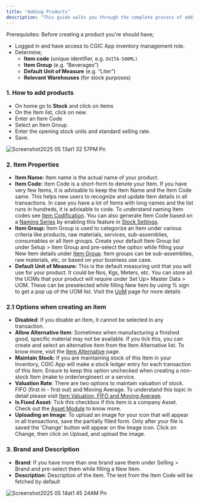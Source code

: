 ```yaml
---
title: "Adding Products"
description: "This guide walks you through the complete process of adding and configuring new product items—including assigning unique item codes, selecting the appropriate item group, defining unit of measure to ensure accurate inventory tracking."
---
```


<Info>
  Prerequisites: Before creating a product you're should have;

  - Logged in and have access to CGIC App inventory management role.
  - Determine;
    - **Item code**  (unique identifier, e.g. `OVITA-500ML)`
    - **Item Group** (e.g. “Beverages”)
    - **Default Unit of Measure** (e.g. “Liter”)
    - **Relevant Warehouses** (for stock purposes)
</Info>

### 1. How to add products

- On home go to **Stock** and click on items
- On the Item list, click on new.
- Enter an Item Code
- Select an Item Group.
- Enter the opening stock units and standard selling rate.
- Save.

![Screenshot2025 05 13at1 32 57PM Pn](/Screenshot2025-05-13at1.32.57PM.png)

### 2. Item Properties

- **Item Name:** Item name is the actual name of your product.
- **Item Code:** Item Code is a short-form to denote your Item. If you have very few Items, it is advisable to keep the Item Name and the Item Code same. This helps new users to recognize and update Item details in all transactions. In case you have a lot of Items with long names and the list runs in hundreds, it is advisable to code. To understand naming Item codes see [Item Codification](#). You can also generate Item Code based on a [Naming Series](#) by enabling this feature in [Stock Settings](#).
- **Item Group:** Item Group is used to categorize an Item under various criteria like products, raw materials, services, sub-assemblies, consumables or all Item groups. Create your default Item Group list under Setup \> Item Group and pre-select the option while filling your New Item details under [Item Group](#). Item groups can be sub-assemblies, raw materials, etc, or based on your business use case.
- **Default Unit of Measure:** This is the default measuring unit that you will use for your product. It could be Nos, Kgs, Meters, etc. You can store all the UOMs that your product will require under Set Up\> Master Data \> UOM. These can be preselected while filling New Item by using % sign to get a pop up of the UOM list. Visit the [UoM](#) page for more details

### **2.1 Options when creating an item**

- **Disabled**: If you disable an Item, it cannot be selected in any transaction.
- **Allow Alternative Item**: Sometimes when manufacturing a finished good, specific material may not be available. If you tick this, you can create and select an alternative item from the Item Alternative list. To know more, visit the [<u>Item Alternative</u>](#) page.
- **Maintain Stock:** If you are maintaining stock of this Item in your Inventory, CGIC App will make a stock ledger entry for each transaction of this item. Ensure to keep this option unchecked when creating a non-stock Item (make to order/engineer) or a service.
- **Valuation Rate**: There are two options to maintain valuation of stock. FIFO (first in - first out) and Moving Average. To understand this topic in detail please visit [<u>Item Valuation, FIFO and Moving Average</u>](#).
- **Is Fixed Asset**: Tick this checkbox if this item is a company Asset. Check out the [<u>Asset Module</u>](#) to know more.
- **Uploading an Image**: To upload an image for your icon that will appear in all transactions, save the partially filled form. Only after your file is saved the 'Change' button will appear on the Image icon. Click on Change, then click on Upload, and upload the image.

### **3. Brand and Description**

- **Brand**: If you have more than one brand save them under Selling \> Brand and pre-select them while filling a New Item.
- **Description**: Description of the item. The text from the Item Code will be fetched by default

![Screenshot2025 05 14at1 45 24AM Pn](/images/Screenshot2025-05-14at1.45.24AM.png)